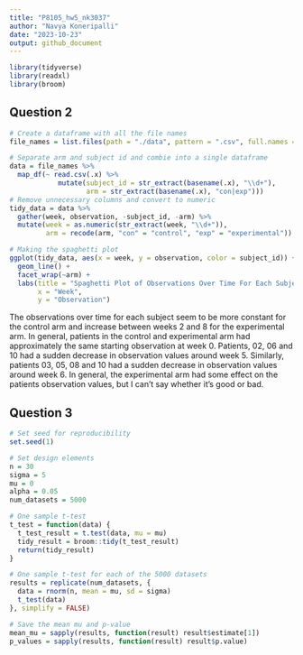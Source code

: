 ```yaml
---
title: "P8105_hw5_nk3037"
author: "Navya Koneripalli"
date: "2023-10-23"
output: github_document
---
```


```r
library(tidyverse)
library(readxl)
library(broom)
```

## Question 2
```r
# Create a dataframe with all the file names
file_names = list.files(path = "./data", pattern = ".csv", full.names = TRUE)

# Separate arm and subject id and combie into a single dataframe
data = file_names %>%
  map_df(~ read.csv(.x) %>%
            mutate(subject_id = str_extract(basename(.x), "\\d+"),
                   arm = str_extract(basename(.x), "con|exp")))  
# Remove unnecessary columns and convert to numeric
tidy_data = data %>%
  gather(week, observation, -subject_id, -arm) %>%
  mutate(week = as.numeric(str_extract(week, "\\d+")),
         arm = recode(arm, "con" = "control", "exp" = "experimental"))

# Making the spaghetti plot
ggplot(tidy_data, aes(x = week, y = observation, color = subject_id)) +
  geom_line() +
  facet_wrap(~arm) +
  labs(title = "Spaghetti Plot of Observations Over Time For Each Subject",
       x = "Week",
       y = "Observation")
```

The observations over time for each subject seem to be more constant for the control arm and increase between weeks 2 and 8 for the experimental arm. In general, patients in the control and experimental arm had approximately the same starting observation at week 0. Patients, 02, 06 and 10 had a sudden decrease in observation values around week 5. Similarly, patients 03, 05, 08 and 10 had a sudden decrease in observation values around week 6. In general, the experimental arm had some effect on the patients observation values, but I can't say whether it's good or bad.

## Question 3
```r
# Set seed for reproducibility
set.seed(1)

# Set design elements
n = 30
sigma = 5
mu = 0
alpha = 0.05
num_datasets = 5000

# One sample t-test
t_test = function(data) {
  t_test_result = t.test(data, mu = mu)
  tidy_result = broom::tidy(t_test_result)
  return(tidy_result)
}

# One sample t-test for each of the 5000 datasets
results = replicate(num_datasets, {
  data = rnorm(n, mean = mu, sd = sigma)
  t_test(data)
}, simplify = FALSE)

# Save the mean mu and p-value
mean_mu = sapply(results, function(result) result$estimate[1])
p_values = sapply(results, function(result) result$p.value)
```

